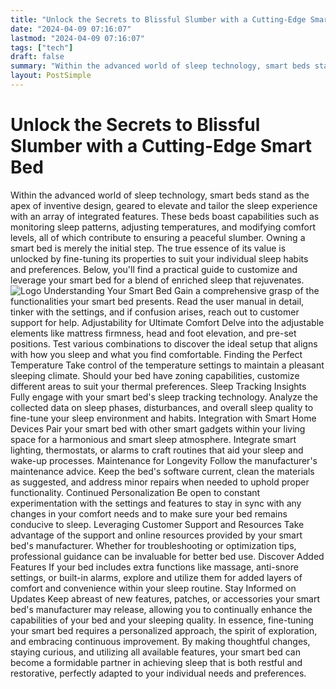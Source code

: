 ```yaml
---
title: "Unlock the Secrets to Blissful Slumber with a Cutting-Edge Smart Bed"
date: "2024-04-09 07:16:07"
lastmod: "2024-04-09 07:16:07"
tags: ["tech"]
draft: false
summary: "Within the advanced world of sleep technology, smart beds stand as the apex of inventive design, geared to elevate and tailor the sleep experience with an array of integrated features. These beds boast capabilities such as monitoring sleep patterns, adjusting temperatures, and modifying comfort levels, all of which contribute to ensuring a peaceful slumber. Owning a smart bed is merely the initial step. The true essence of its value is unlocked by fine-tuning its properties to suit your individual sleep habits and preferences. Below, you'll find a practical guide to customize and leverage your smart bed for a blend of enriched sleep that rejuvenates."
layout: PostSimple
---
```

# Unlock the Secrets to Blissful Slumber with a Cutting-Edge Smart Bed
Within the advanced world of sleep technology, smart beds stand as the apex of inventive design, geared to elevate and tailor the sleep experience with an array of integrated features. These beds boast capabilities such as monitoring sleep patterns, adjusting temperatures, and modifying comfort levels, all of which contribute to ensuring a peaceful slumber. Owning a smart bed is merely the initial step. The true essence of its value is unlocked by fine-tuning its properties to suit your individual sleep habits and preferences. Below, you'll find a practical guide to customize and leverage your smart bed for a blend of enriched sleep that rejuvenates.
<img alt="Logo" src="https://cdn.seniorsselection.com/src_image/7c0a4e9657cf64e77f07083a2e989e11.webp"/>
Understanding Your Smart Bed
Gain a comprehensive grasp of the functionalities your smart bed presents. Read the user manual in detail, tinker with the settings, and if confusion arises, reach out to customer support for help.
Adjustability for Ultimate Comfort
Delve into the adjustable elements like mattress firmness, head and foot elevation, and pre-set positions. Test various combinations to discover the ideal setup that aligns with how you sleep and what you find comfortable.
Finding the Perfect Temperature
Take control of the temperature settings to maintain a pleasant sleeping climate. Should your bed have zoning capabilities, customize different areas to suit your thermal preferences.
Sleep Tracking Insights
Fully engage with your smart bed's sleep tracking technology. Analyze the collected data on sleep phases, disturbances, and overall sleep quality to fine-tune your sleep environment and habits.
Integration with Smart Home Devices
Pair your smart bed with other smart gadgets within your living space for a harmonious and smart sleep atmosphere. Integrate smart lighting, thermostats, or alarms to craft routines that aid your sleep and wake-up processes.
Maintenance for Longevity
Follow the manufacturer's maintenance advice. Keep the bed's software current, clean the materials as suggested, and address minor repairs when needed to uphold proper functionality.
Continued Personalization
Be open to constant experimentation with the settings and features to stay in sync with any changes in your comfort needs and to make sure your bed remains conducive to sleep.
Leveraging Customer Support and Resources
Take advantage of the support and online resources provided by your smart bed's manufacturer. Whether for troubleshooting or optimization tips, professional guidance can be invaluable for better bed use.
Discover Added Features
If your bed includes extra functions like massage, anti-snore settings, or built-in alarms, explore and utilize them for added layers of comfort and convenience within your sleep routine.
Stay Informed on Updates
Keep abreast of new features, patches, or accessories your smart bed's manufacturer may release, allowing you to continually enhance the capabilities of your bed and your sleeping quality.
In essence, fine-tuning your smart bed requires a personalized approach, the spirit of exploration, and embracing continuous improvement. By making thoughtful changes, staying curious, and utilizing all available features, your smart bed can become a formidable partner in achieving sleep that is both restful and restorative, perfectly adapted to your individual needs and preferences.
        